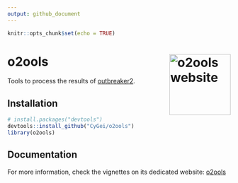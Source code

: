 ```yaml
---
output: github_document
---
```


```r
knitr::opts_chunk$set(echo = TRUE)
```

# o2ools <a href="https://cygei.github.io/o2ools/"><img src="man/figures/logo.png" align="right" height="138" alt="o2ools website" /></a>

Tools to process the results of [outbreaker2](https://github.com/reconhub/outbreaker2).

## Installation

```r
# install.packages("devtools")
devtools::install_github("CyGei/o2ools")
library(o2ools)
```

## Documentation

For more information, check the vignettes on its dedicated website: [o2ools](https://cygei.github.io/o2ools/)
